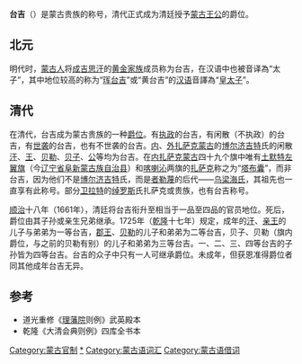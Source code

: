 {{Contains Mongolian text}}
'''台吉'''（{{mong|m=ᠲᠠᠶᠢᠵᠢ|k=тайж|Ppp=Tayiji}}）是蒙古贵族的称号，清代正式成为清廷授予[[清代蒙古|蒙古]][[蒙古王公|王公]]的爵位。

==北元==

明代时，[[蒙古人|蒙古人]]将[[成吉思汗|成吉思汗]]的[[黄金家族|黄金家族]]成员称为台吉，在汉语中也被音译為“太子”，其中地位较高的称为“[[珲台吉|珲台吉]]”或“黄台吉”的[[汉语|汉语]]音譯為“[[皇太子|皇太子]]”。

==清代==

在清代，台吉成为蒙古贵族的一种[[爵位|爵位]]。有[[执政|执政]]的台吉，有闲散（不执政）的台吉，有[[世袭|世袭]]的台吉，也有不世袭的台吉。[[內札薩克蒙古|内]]、[[外扎萨克蒙古|外扎萨克蒙古]]的[[博尔济吉特|博尔济吉特]]氏的闲散[[汗_(頭銜)|汗]]、[[王爵|王]]、[[贝勒|贝勒]]、[[贝子|贝子]]、[[公爵|公]]等均为台吉。在[[内扎萨克蒙古|内扎萨克蒙古]]四十九个旗中唯有[[土默特左翼旗|土默特左翼旗]]（今[[辽宁省|辽宁省]][[阜新蒙古族自治县|阜新蒙古族自治县]]）和[[喀喇沁|喀喇沁]]两旗的[[扎萨克|扎萨克]]称之为“[[塔布囊|塔布囊]]”，而非台吉，因为他们不是[[博尔济吉特|博尔济吉特]]氏，而是[[者勒蔑|者勒蔑]]的后代——[[乌梁海氏|乌梁海氏]]，其祖先也一直享有此称号。部分[[卫拉特|卫拉特]]的[[绰罗斯|绰罗斯]]氏扎萨克或贵族，也有台吉称号。

[[顺治|顺治]]十八年（1661年），清廷将台吉衔升至相当于一品至四品的官员地位。死后，爵位由其子孙或亲生兄弟继承。1725年（[[乾隆|乾隆]]十七年）规定，成年的[[汗|汗]]、[[亲王|亲王]]的儿子与弟弟为一等台吉，[[郡王|郡王]]、[[贝勒|贝勒]]的儿子和弟弟为二等台吉，贝子、贝勒（旗内爵位，与之前的贝勒有别）的儿子和弟弟为三等台吉。一、二、三、四等台吉的子孙皆为四等台吉。台吉的众子中只有一人可继承爵位。未成年，但获恩准得爵位者同其他成年台吉无异。

==参考==
*道光重修《[[理藩院|理藩院]]则例》武英殿本
*乾隆《大清会典则例》四库全书本

[[Category:蒙古官制|Category:蒙古官制]]
[[Category:清朝台吉|*]]
[[Category:蒙古语词汇|Category:蒙古语词汇]]
[[Category:蒙古语借词|Category:蒙古语借词]]